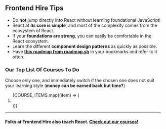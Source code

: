 
## Frontend Hire Tips

- Do **not** jump directly into React without learning foundational JavaScript!
- React at **its core is simple**, and most of the complexity comes from the ecosystem of React.
- If your **foundations are strong**, you can easily be comfortable in the React ecosystem.
- Learn the different **component design patterns** as quickly as possible.
- Have **[this roadmap from roadmap.sh](https://roadmap.sh/react)** in your bookmarks and refer to it often.


### Our Top List Of Courses To Do

Choose only one, and immediately switch if the chosen one does not suit your learning style (**money can be earned back but time?**)

<ol className="not-prose flex flex-col gap-4">
  {COURSE_ITEMS.map((item) => (
    <li key={item.link}>
      <GuideSpecialItem {...item} />
    </li>
  ))}
</ol>

---

#### Folks at Frontend Hire also teach React. **[Check out our courses!](/courses)**